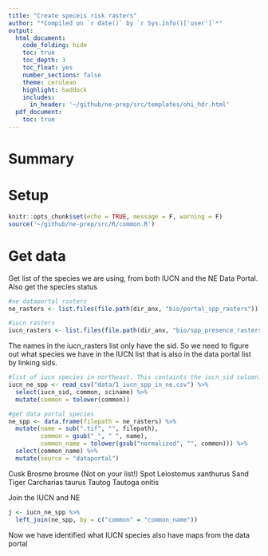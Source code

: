 ```yaml
---
title: "Create speceis risk rasters"
author: "*Compiled on `r date()` by `r Sys.info()['user']`*"
output: 
  html_document:
    code_folding: hide
    toc: true
    toc_depth: 3
    toc_float: yes
    number_sections: false
    theme: cerulean
    highlight: haddock
    includes: 
      in_header: '~/github/ne-prep/src/templates/ohi_hdr.html'
  pdf_document:
    toc: true
---
```


# Summary

# Setup

```r
knitr::opts_chunk$set(echo = TRUE, message = F, warning = F)
source('~/github/ne-prep/src/R/common.R')
```

# Get data

Get list of the species we are using, from both IUCN and the NE Data Portal. Also get the species status

```r
#ne dataportal rasters
ne_rasters <- list.files(file.path(dir_anx, "bio/portal_spp_rasters"))

#iucn rasters
iucn_rasters <- list.files(file.path(dir_anx, "bio/spp_presence_rasters"), full.names = T)
```

The names in the iucn_rasters list only have the sid. So we need to figure out what species we have in the IUCN list that is also in the data portal list by linking sids.

```r
#list of iucn species in northeast. This containts the iucn_sid column.
iucn_ne_spp <- read_csv("data/1_iucn_spp_in_ne.csv") %>%
  select(iucn_sid, common, sciname) %>%
  mutate(common = tolower(common))

#get data portal species
ne_spp <- data.frame(filepath = ne_rasters) %>%
  mutate(name = sub(".tif", "", filepath),
         common = gsub("_", " ", name),
         common_name = tolower(gsub("normalized", "", common))) %>%
  select(common_name) %>%
  mutate(source = "dataportal")
```


Cusk Brosme brosme (Not on your list!)
Spot Leiostomus xanthurus
Sand Tiger Carcharias taurus
Tautog Tautoga onitis

Join the IUCN and NE 
```r
j <- iucn_ne_spp %>%
  left_join(ne_spp, by = c("common" = "common_name"))
```

Now we have identified what IUCN species also have maps from the data portal








